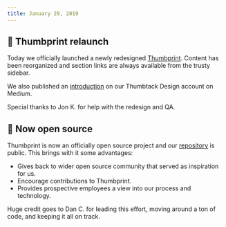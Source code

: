 ```yaml
---
title: January 29, 2019
---
```


## 🎉 Thumbprint relaunch

Today we officially launched a newly redesigned [Thumbprint](https://thumbprint.design). Content has been reorganized and section links are always available from the trusty sidebar.

We also published an [introduction](https://medium.com/thumbtack-design/an-introduction-to-thumbprint-61f1dfde5c93) on our Thumbtack Design account on Medium.

Special thanks to Jon K. for help with the redesign and QA.

## 💾 Now open source

Thumbprint is now an officially open source project and our [repository](https://github.com/thumbtack/thumbprint) is public. This brings with it some advantages:

-   Gives back to wider open source community that served as inspiration for us.
-   Encourage contributions to Thumbprint.
-   Provides prospective employees a view into our process and technology.

Huge credit goes to Dan C. for leading this effort, moving around a ton of code, and keeping it all on track.
